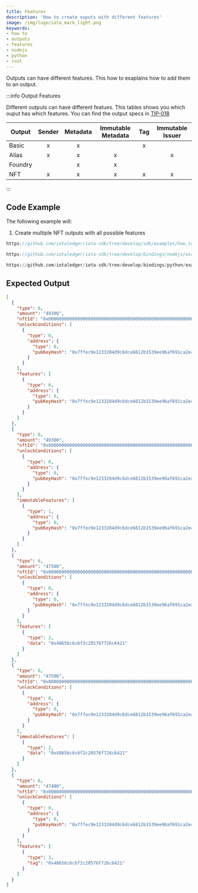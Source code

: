 ```yaml
---
title: Features
description: 'How to create ouputs with different features'
image: /img/logo/iota_mark_light.png
keywords:
- how to
- outputs
- features
- nodejs
- python
- rust
---
```



Outputs can have different features. This how to exaplains how to add them to an output.

:::info Output Features

Different outputs can have different featues. This tables shows you which ouput has which features. You can find the output specs in [TIP-018](https://wiki.iota.org/tips/tips/TIP-0018)

| Output   | Sender | Metadata | Immutable Metadata | Tag | Immutable Issuer |
| -------- | :----: | :------: | :----------------: | :-: | :--------------: |
| Basic    | x      | x        |                    | x   |                  |
| Alias    | x      | x        | x                  |     | x                |
| Foundry  |        | x        | x                  |     |                  |
| NFT      | x      | x        | x                  | x   | x                |

:::

## Code Example

The following example will:

1. Create multiple NFT outputs with all possible features

<Tabs groupId="language">
<TabItem value="rust" label="Rust">

```rust reference
https://github.com/iotaledger/iota-sdk/tree/develop/sdk/examples/how_tos/outputs/features.rs
```

</TabItem>
<TabItem value="nodejs" label="Nodejs">

```typescript reference
https://github.com/iotaledger/iota-sdk/tree/develop/bindings/nodejs/examples/how_tos/outputs/features.ts
```

</TabItem>
<TabItem value="python" label="Python">

```python reference
https://github.com/iotaledger/iota-sdk/tree/develop/bindings/python/examples/how_tos/outputs/features.py
```

</TabItem>
</Tabs>

## Expected Output

```json
[
  {
    "type": 6,
    "amount": "49300",
    "nftId": "0x0000000000000000000000000000000000000000000000000000000000000000",
    "unlockConditions": [
      {
        "type": 0,
        "address": {
          "type": 0,
          "pubKeyHash": "0x7ffec9e1233204d9c6dce6812b1539ee96af691ca2e4d9065daa85907d33e5d3"
        }
      }
    ],
    "features": [
      {
        "type": 0,
        "address": {
          "type": 0,
          "pubKeyHash": "0x7ffec9e1233204d9c6dce6812b1539ee96af691ca2e4d9065daa85907d33e5d3"
        }
      }
    ]
  },
  {
    "type": 6,
    "amount": "49300",
    "nftId": "0x0000000000000000000000000000000000000000000000000000000000000000",
    "unlockConditions": [
      {
        "type": 0,
        "address": {
          "type": 0,
          "pubKeyHash": "0x7ffec9e1233204d9c6dce6812b1539ee96af691ca2e4d9065daa85907d33e5d3"
        }
      }
    ],
    "immutableFeatures": [
      {
        "type": 1,
        "address": {
          "type": 0,
          "pubKeyHash": "0x7ffec9e1233204d9c6dce6812b1539ee96af691ca2e4d9065daa85907d33e5d3"
        }
      }
    ]
  },
  {
    "type": 6,
    "amount": "47500",
    "nftId": "0x0000000000000000000000000000000000000000000000000000000000000000",
    "unlockConditions": [
      {
        "type": 0,
        "address": {
          "type": 0,
          "pubKeyHash": "0x7ffec9e1233204d9c6dce6812b1539ee96af691ca2e4d9065daa85907d33e5d3"
        }
      }
    ],
    "features": [
      {
        "type": 2,
        "data": "0x48656c6c6f2c20576f726c6421"
      }
    ]
  },
  {
    "type": 6,
    "amount": "47500",
    "nftId": "0x0000000000000000000000000000000000000000000000000000000000000000",
    "unlockConditions": [
      {
        "type": 0,
        "address": {
          "type": 0,
          "pubKeyHash": "0x7ffec9e1233204d9c6dce6812b1539ee96af691ca2e4d9065daa85907d33e5d3"
        }
      }
    ],
    "immutableFeatures": [
      {
        "type": 2,
        "data": "0x48656c6c6f2c20576f726c6421"
      }
    ]
  },
  {
    "type": 6,
    "amount": "47400",
    "nftId": "0x0000000000000000000000000000000000000000000000000000000000000000",
    "unlockConditions": [
      {
        "type": 0,
        "address": {
          "type": 0,
          "pubKeyHash": "0x7ffec9e1233204d9c6dce6812b1539ee96af691ca2e4d9065daa85907d33e5d3"
        }
      }
    ],
    "features": [
      {
        "type": 3,
        "tag": "0x48656c6c6f2c20576f726c6421"
      }
    ]
  }
]
```
